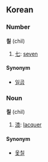 ==Korean==
===Number===
'''칠''' (chil)

#[[七]]: [[seven]]

====Synonym====
*[[일곱]]

===Noun===
'''칠''' (chil)

#[[漆]]: [[lacquer]]

====Synonym====
*[[옻칠]]